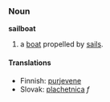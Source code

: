 === Noun ===
'''sailboat'''
# a [[boat]] propelled by [[sail|sails]].

==== Translations ====
*Finnish: [[purjevene]]
*Slovak: [[plachetnica]] ''f''